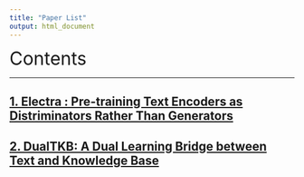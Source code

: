 ```yaml
---
title: "Paper List"
output: html_document
---
```


<font size=6>Contents</font>

***


## [1. Electra : Pre-training Text Encoders as Distriminators Rather Than Generators]()

## [2. DualTKB: A Dual Learning Bridge between Text and Knowledge Base]()

